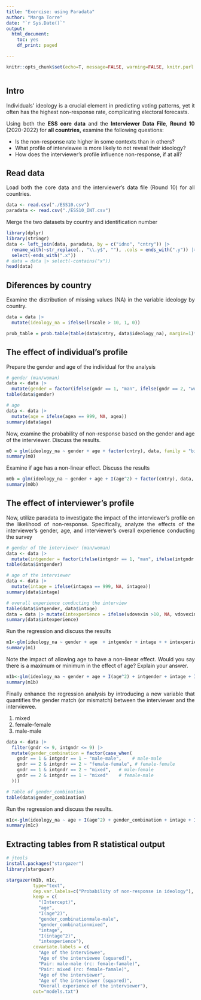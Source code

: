```yaml
---
title: "Exercise: using Paradata"
author: "Marga Torre"
date: "`r Sys.Date()`"
output:
  html_document:
    toc: yes
    df_print: paged

---
```


```{=html}
<style>
body {
text-align: justify}
</style>
```


```r
knitr::opts_chunk$set(echo=T, message=FALSE, warning=FALSE, knitr.purl.inline = TRUE )
```

```r


```

## Intro
Individuals' ideology is a crucial element in predicting voting patterns, yet it often has the highest non-response rate, complicating electoral forecasts. 

Using both the __ESS core data__ and the __Interviewer Data File__, __Round 10__ (2020-2022) for __all countries,__ examine the following questions:

-   Is the non-response rate higher in some contexts than in others? 
-   What profile of interviewee is more likely to not reveal their ideology? 
-   How does the interviewer's profile influence non-response, if at all?

## Read data
Load both the core data and the interviewer's data file (Round 10) for all countries. 
```r
data <- read.csv("./ESS10.csv")
paradata <- read.csv("./ESS10_INT.csv")
```

Merge the two datasets by country and identification number
```r
library(dplyr)
library(stringr)
data <- left_join(data, paradata, by = c("idno", "cntry")) |> 
  rename_with(~str_replace(., "\\.y$", ""), .cols = ends_with(".y")) |> 
  select(-ends_with(".x"))
# data = data |> select(-contains("x"))
head(data) 
```


## Diferences by country
Examine the distribution of missing values (NA) in the variable ideology by country. 
```r
data = data |> 
  mutate(ideology_na = ifelse(lrscale > 10, 1, 0))

prob_table = prob.table(table(data$cntry, data$ideology_na), margin=1)*100
```

## The effect of individual's profile
Prepare the gender and age of the individual for the analysis
```r
# gender (man/woman)
data <- data |>
  mutate(gender = factor(ifelse(gndr == 1, "man", ifelse(gndr == 2, "woman", NA))))
table(data$gender)

# age
data <- data |>
  mutate(age = ifelse(agea == 999, NA, agea))
summary(data$age)
```

Now, examine the probability of non-response based on the gender and age of the interviewer. Discuss the results.

```r
m0 = glm(ideology_na ~ gender + age + factor(cntry), data, family = "binomial")
summary(m0)
```

Examine if age has a non-linear effect.  Discuss the results

```r
m0b = glm(ideology_na ~ gender + age + I(age^2) + factor(cntry), data, family = binomial(link = "logit"))
summary(m0b)
```

## The effect of interviewer's profile
Now, utilize paradata to investigate the impact of the interviewer's profile on the likelihood of non-response. Specifically, analyze the effects of the interviewer's gender, age, and interviewer's overall experience conducting the survey

```r
# gender of the interviewer (man/woman)
data <- data |>
  mutate(intgender = factor(ifelse(intgndr == 1, "man", ifelse(intgndr == 2, "woman", NA))))
table(data$intgender)

# age of the interviewer
data <- data |>
  mutate(intage = ifelse(intagea == 999, NA, intagea))
summary(data$intage)

# overall experience conducting the interview
table(data$intgender, data$intage)
data = data |> mutate(intexperience = ifelse(vdovexin >10, NA, vdovexin))
summary(data$intexperience)
```


Run the regression and discuss the results
```r
m1<-glm(ideology_na ~ gender + age  + intgender + intage + + intexperience + factor(cntry), data, family=binomial(link = "logit"))
summary(m1)
```

Note the impact of allowing age to have a non-linear effect. Would you say there is a maximum or minimum in the effect of age? Explain your answer. 
```r
m1b<-glm(ideology_na ~ gender + age + I(age^2) + intgender + intage + I(intage^2) + intexperience + factor(cntry), data, family=binomial(link = "logit"))
summary(m1b)
```

Finally enhance the regression analysis by introducing a new variable that quantifies the gender match (or mismatch) between the interviewer and the interviewee.

1.    mixed
2.    female-female
3.    male-male

```r
data <- data |>
  filter(gndr <= 9, intgndr <= 9) |>
  mutate(gender_combination = factor(case_when(
    gndr == 1 & intgndr == 1 ~ "male-male",    # male-male
    gndr == 2 & intgndr == 2 ~ "female-female", # female-female
    gndr == 1 & intgndr == 2 ~ "mixed",   # male-female
    gndr == 2 & intgndr == 1 ~ "mixed"    # female-male
  )))

# Table of gender_combination
table(data$gender_combination)
```

Run the regression and discuss the results.
```r
m1c<-glm(ideology_na ~ age + I(age^2) + gender_combination + intage + I(intage^2) + intexperience + factor(cntry), data, family=binomial(link = "logit"))
summary(m1c)
```


## Extracting tables from R statistical output

```r
# jtools
install.packages("stargazer")
library(stargazer)

stargazer(m1b, m1c,  
          type="text",
          dep.var.labels=c("Probability of non-response in ideology"),
          keep = c(
            "(Intercept)", 
            "age", 
            "I(age^2)", 
            "gender_combinationmale-male", 
            "gender_combinationmixed", 
            "intage", 
            "I(intage^2)", 
            "intexperience"),
          covariate.labels = c(
            "Age of the interviewee",
            "Age of the interviewee (squared)",
            "Pair: male-male (rc: female-famale)",
            "Pair: mixed (rc: female-famale)",
            "Age of the interviewer", 
            "Age of the interviewer (squared)", 
            "Overall experience of the interviewer"),        
          out="models.txt")
```








